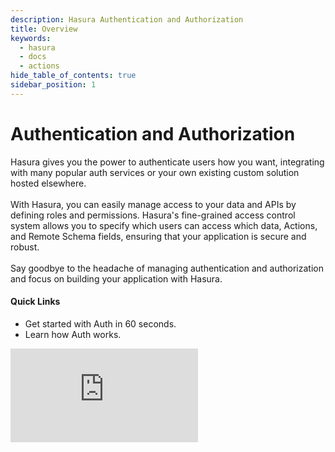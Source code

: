 ```yaml
---
description: Hasura Authentication and Authorization
title: Overview
keywords:
  - hasura
  - docs
  - actions
hide_table_of_contents: true
sidebar_position: 1
---
```



# <Auth /> Authentication and Authorization

<div className="overview-header">
  <div className="overview-text">
    <p>
      Hasura gives you the power to authenticate users how you want, integrating with many popular auth services or your
      own existing custom solution hosted elsewhere.
      <br />
      <br />
      With Hasura, you can easily manage access to your data and APIs by defining roles and permissions. Hasura's fine-grained
      access control system allows you to specify which users can access which data, Actions, and Remote Schema fields, ensuring
      that your application is secure and robust.
      <br />
      <br />
      Say goodbye to the headache of managing authentication and authorization and focus on building your application
      with Hasura.
    </p>
    <h4>Quick Links</h4>
    <ul>
      <li>
        <VersionedLink to="/auth/quickstart/">Get started with Auth in 60 seconds.</VersionedLink>
      </li>
      <li>
        <VersionedLink to="/auth/how-it-works/">Learn how Auth works.</VersionedLink>
      </li>
    </ul>
  </div>
  <iframe
    src="https://www.youtube.com/embed/OL_eWdwQU2I"
    frameborder="0"
    allow="accelerometer; autoplay; encrypted-media; gyroscope; picture-in-picture"
    allowfullscreen
  />
</div>

<Thumbnail
  src="/img/auth/auth-high-level-overview-diagram.png"
  alt="Authentication and authorization with Hasura"
  className="no-shadow overview-img"
/>

## Using Auth

<div className="overview-gallery">
  <VersionedLink to="/auth/authentication/jwt/">
    <div className="card">
      <h3>JWT Mode</h3>
      <p>
        With JWT Mode, Hasura can easily integrate with your existing authentication service and rapidly help you
        configure granular access to your data.
      </p>
    </div>
  </VersionedLink>
  <VersionedLink to="/auth/authorization/permissions/">
    <div className="card">
      <h3>Configuring Permissions</h3>
      <p>
        Regardless of the authentication mode you choose, Hasura provides a flexible permission system to control who
        can access your data.
      </p>
    </div>
  </VersionedLink>
  <VersionedLink to="/auth/authorization/roles-variables/">
    <div className="card">
      <h3>Roles and Session Variables</h3>
      <p>
        Using defined roles based on your custom configuration, you can enable permissions for your tables and views
        based on the role of the user.
      </p>
    </div>
  </VersionedLink>
</div>
